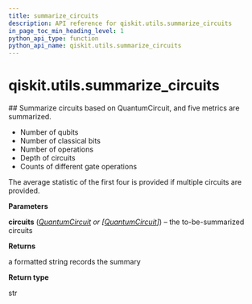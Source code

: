```yaml
---
title: summarize_circuits
description: API reference for qiskit.utils.summarize_circuits
in_page_toc_min_heading_level: 1
python_api_type: function
python_api_name: qiskit.utils.summarize_circuits
---
```


# qiskit.utils.summarize\_circuits

<Function id="qiskit.utils.summarize_circuits" name="summarize_circuits" isDedicatedPage={true} github="https://github.com/qiskit/qiskit/tree/stable/0.22/qiskit/utils/circuit_utils.py" signature="summarize_circuits(circuits)">
  ## Summarize circuits based on QuantumCircuit, and five metrics are summarized.

  *   Number of qubits
  *   Number of classical bits
  *   Number of operations
  *   Depth of circuits
  *   Counts of different gate operations

  The average statistic of the first four is provided if multiple circuits are provided.

  **Parameters**

  **circuits** ([*QuantumCircuit*](qiskit.circuit.QuantumCircuit "qiskit.circuit.QuantumCircuit") *or \[*[*QuantumCircuit*](qiskit.circuit.QuantumCircuit "qiskit.circuit.QuantumCircuit")*]*) – the to-be-summarized circuits

  **Returns**

  a formatted string records the summary

  **Return type**

  str
</Function>


